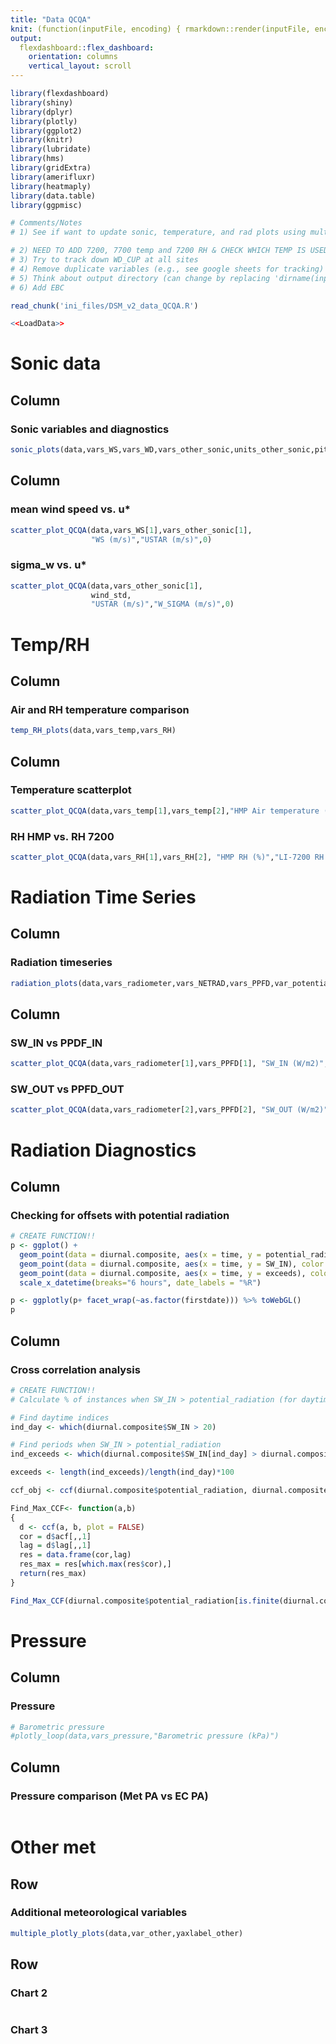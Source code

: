 ```yaml
---
title: "Data QCQA" 
knit: (function(inputFile, encoding) { rmarkdown::render(inputFile, encoding = encoding, output_file = file.path(dirname(inputFile), 'DSM_data_QCQA.html')) })
output: 
  flexdashboard::flex_dashboard:
    orientation: columns
    vertical_layout: scroll
---
```

<!-- NOTES: 
1) Make sure to update file name in knit above (e.g., BB2_data_QCQA.html) 
2) Update ini file (e.g., BB2_data_QCQA.R) -->

```r
library(flexdashboard)
library(shiny)
library(dplyr)
library(plotly)
library(ggplot2)
library(knitr)
library(lubridate)
library(hms)
library(gridExtra)
library(amerifluxr)
library(heatmaply)
library(data.table)
library(ggpmisc)
```

```r
# Comments/Notes
# 1) See if want to update sonic, temperature, and rad plots using multiple_plotlys

# 2) NEED TO ADD 7200, 7700 temp and 7200 RH & CHECK WHICH TEMP IS USED TO SONIC (cross wind corrected or no) ADD HERE after MEETING ON THURSDAY!
# 3) Try to track down WD_CUP at all sites
# 4) Remove duplicate variables (e.g., see google sheets for tracking)
# 5) Think about output directory (can change by replacing 'dirname(inputFile)' above)
# 6) Add EBC
```

<!-- specify init file to read -->
```r
read_chunk('ini_files/DSM_v2_data_QCQA.R')
```

```r
<<LoadData>>
```

Sonic data 
=======================================================================

Column {data-width=600}
-----------------------------------------------------------------------

### Sonic variables and diagnostics

```r
sonic_plots(data,vars_WS,vars_WD,vars_other_sonic,units_other_sonic,pitch_ind)
```

Column {data-width=400}
-----------------------------------------------------------------------

### mean wind speed vs. u*
```r
scatter_plot_QCQA(data,vars_WS[1],vars_other_sonic[1],
                  "WS (m/s)","USTAR (m/s)",0)
```

### sigma_w vs. u*
```r
scatter_plot_QCQA(data,vars_other_sonic[1],
                  wind_std,
                  "USTAR (m/s)","W_SIGMA (m/s)",0)
```

Temp/RH 
=======================================================================

Column {data-width=600}
-----------------------------------------------------------------------

### Air and RH temperature comparison 
```r
temp_RH_plots(data,vars_temp,vars_RH)
```

Column {data-width=400}
-----------------------------------------------------------------------

### Temperature scatterplot
```r
scatter_plot_QCQA(data,vars_temp[1],vars_temp[2],"HMP Air temperature (°C)","Other Air Temperature (°C)",0)
```

### RH HMP vs. RH 7200

```r
scatter_plot_QCQA(data,vars_RH[1],vars_RH[2], "HMP RH (%)","LI-7200 RH (%)",0)
```

Radiation Time Series 
=======================================================================

Column {data-width=600}
-----------------------------------------------------------------------

### Radiation timeseries  
```r
radiation_plots(data,vars_radiometer,vars_NETRAD,vars_PPFD,var_potential_rad)
```

Column {data-width=400}
-----------------------------------------------------------------------

### SW_IN vs PPDF_IN
```r
scatter_plot_QCQA(data,vars_radiometer[1],vars_PPFD[1], "SW_IN (W/m2)","PPFD_IN (µmolPhoton/m2/s1)",0)
```

### SW_OUT vs PPFD_OUT

```r
scatter_plot_QCQA(data,vars_radiometer[2],vars_PPFD[2], "SW_OUT (W/m2)","PPFD_OUT (µmolPhoton/m2/s1)",00)
```

Radiation Diagnostics
=======================================================================

Column {data-width=600}
-----------------------------------------------------------------------

### Checking for offsets with potential radiation  
```r
# CREATE FUNCTION!!
p <- ggplot() +
  geom_point(data = diurnal.composite, aes(x = time, y = potential_radiation), color = "steelblue",size = 0.5) +
  geom_point(data = diurnal.composite, aes(x = time, y = SW_IN), color = "red",linetype="dashed",size = 0.5) +
  geom_point(data = diurnal.composite, aes(x = time, y = exceeds), color = "black",size = 0.75)+
  scale_x_datetime(breaks="6 hours", date_labels = "%R")

p <- ggplotly(p+ facet_wrap(~as.factor(firstdate))) %>% toWebGL()
p
```

Column {data-width=400}
-----------------------------------------------------------------------

### Cross correlation analysis
```r
# CREATE FUNCTION!!
# Calculate % of instances when SW_IN > potential_radiation (for daytime only)

# Find daytime indices
ind_day <- which(diurnal.composite$SW_IN > 20)

# Find periods when SW_IN > potential_radiation
ind_exceeds <- which(diurnal.composite$SW_IN[ind_day] > diurnal.composite$potential_radiation[ind_day])

exceeds <- length(ind_exceeds)/length(ind_day)*100

ccf_obj <- ccf(diurnal.composite$potential_radiation, diurnal.composite$SW_IN)

Find_Max_CCF<- function(a,b)
{
  d <- ccf(a, b, plot = FALSE)
  cor = d$acf[,,1]
  lag = d$lag[,,1]
  res = data.frame(cor,lag)
  res_max = res[which.max(res$cor),]
  return(res_max)
}

Find_Max_CCF(diurnal.composite$potential_radiation[is.finite(diurnal.composite$potential_radiation)], diurnal.composite$SW_IN[is.finite(diurnal.composite$SW_IN)])
```


Pressure 
=======================================================================

Column {data-width=600}
-----------------------------------------------------------------------

### Pressure 
```r
# Barometric pressure 
#plotly_loop(data,vars_pressure,"Barometric pressure (kPa)")
```

Column {data-width=400}
-----------------------------------------------------------------------

### Pressure comparison (Met PA vs EC PA)
```r

```

Other met {data-orientation=rows} 
=======================================================================
Row {data-height=600}
-------------------------------------

### Additional meteorological variables

```r
multiple_plotly_plots(data,var_other,yaxlabel_other)
```

Row {data-height=400}
-------------------------------------
   
### Chart 2

```r
```   
    
### Chart 3

```r
```